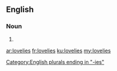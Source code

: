 ==English==

===Noun===
{{head|en|plural}}

# {{plural of|lovely|lang=en}}

[[Category:English plurals ending in "-ies"]]

[[ar:lovelies]]
[[fr:lovelies]]
[[ku:lovelies]]
[[my:lovelies]]